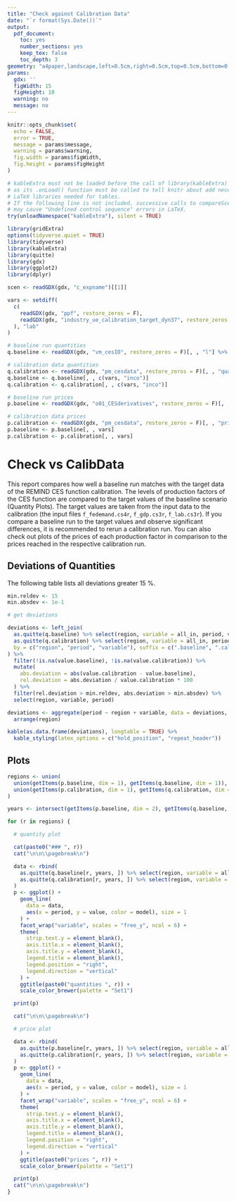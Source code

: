 ```yaml
---
title: "Check against Calibration Data"
date: "`r format(Sys.Date())`"
output:
  pdf_document:
    toc: yes
    number_sections: yes
    keep_tex: false
    toc_depth: 3
geometry: "a4paper,landscape,left=0.5cm,right=0.5cm,top=0.5cm,bottom=0.5cm,footnotesep=0.0cm,footskip=0.1cm"
params:
  gdx: ''
  figWidth: 15 
  figHeight: 10
  warning: no
  message: no
---
```


```r
knitr::opts_chunk$set(
  echo = FALSE,
  error = TRUE,
  message = params$message,
  warning = params$warning,
  fig.width = params$figWidth,
  fig.height = params$figHeight
)
```



```r
# kableExtra must not be loaded before the call of library(kableExtra) below,
# as its .onLoad() function must be called to tell knitr about add necessary
# LaTeX libraries needed for tables.
# If the following line is not included, successive calls to compareScenarios2()
# may cause "Undefined control sequence" errors in LaTeX.
try(unloadNamespace("kableExtra"), silent = TRUE)

library(gridExtra)
options(tidyverse.quiet = TRUE)
library(tidyverse)
library(kableExtra)
library(quitte)
library(gdx)
library(ggplot2)
library(dplyr)
```


```r

scen <- readGDX(gdx, "c_expname")[[1]]

vars <- setdiff(
  c(
    readGDX(gdx, "ppf", restore_zeros = F),
    readGDX(gdx, "industry_ue_calibration_target_dyn37", restore_zeros = F)
  ), "lab"
)

# baseline run quantities
q.baseline <- readGDX(gdx, "vm_cesIO", restore_zeros = F)[, , "l"] %>% dimReduce()

# calibration data quantities
q.calibration <- readGDX(gdx, "pm_cesdata", restore_zeros = F)[, , "quantity"] %>% dimReduce()
q.baseline <- q.baseline[, , c(vars, "inco")]
q.calibration <- q.calibration[, , c(vars, "inco")]

# baseline run prices
p.baseline <- readGDX(gdx, "o01_CESderivatives", restore_zeros = F)[, , "inco"] %>% dimReduce()

# calibration data prices
p.calibration <- readGDX(gdx, "pm_cesdata", restore_zeros = F)[, , "price"] %>% dimReduce()
p.baseline <- p.baseline[, , vars]
p.calibration <- p.calibration[, , vars]
```

# Check vs CalibData

This report compares how well a baseline run matches with the target data of the REMIND CES function calibration. The levels of production factors of the CES function are compared to the target values of the baseline scenario (Quantity Plots). The target values are taken from the input data to the calibration (the input files `f_fedemand.cs4r`, `f_gdp.cs3r`, `f_lab.cs3r`). If you compare a baseline run to the target values and observe significant differences, it is recommended to rerun a calibration run. You can also check out plots of the prices of each production factor in comparison to the prices reached in the respective calibration run.

## Deviations of Quantities

The following table lists all deviations greater 15 %.

```r

min.reldev <- 15
min.absdev <- 1e-1

# get deviations

deviations <- left_join(
  as.quitte(q.baseline) %>% select(region, variable = all_in, period, value) %>% mutate(model = "Baseline"),
  as.quitte(q.calibration) %>% select(region, variable = all_in, period, value) %>% mutate(model = "Calibration"),
  by = c("region", "period", "variable"), suffix = c(".baseline", ".calibration")
) %>%
  filter(!is.na(value.baseline), !is.na(value.calibration)) %>%
  mutate(
    abs.deviation = abs(value.calibration - value.baseline),
    rel.deviation = abs.deviation / value.calibration * 100
  ) %>%
  filter(rel.deviation > min.reldev, abs.deviation > min.absdev) %>%
  select(region, variable, period)

deviations <- aggregate(period ~ region + variable, data = deviations, paste, collapse = ",") %>%
  arrange(region)

kable(as.data.frame(deviations), longtable = TRUE) %>%
  kable_styling(latex_options = c("hold_position", "repeat_header"))
```

## Plots

```r

regions <- union(
  union(getItems(p.baseline, dim = 1), getItems(q.baseline, dim = 1)),
  union(getItems(p.calibration, dim = 1), getItems(q.calibration, dim = 1))
)

years <- intersect(getItems(p.baseline, dim = 2), getItems(q.baseline, dim = 2))

for (r in regions) {

  # quantity plot

  cat(paste0("### ", r))
  cat("\n\n\\pagebreak\n")

  data <- rbind(
    as.quitte(q.baseline[r, years, ]) %>% select(region, variable = all_in, period, value) %>% mutate(model = scen),
    as.quitte(q.calibration[r, years, ]) %>% select(region, variable = all_in, period, value) %>% mutate(model = "Calib. Target")
  )
  p <- ggplot() +
    geom_line(
      data = data,
      aes(x = period, y = value, color = model), size = 1
    ) +
    facet_wrap("variable", scales = "free_y", ncol = 6) +
    theme(
      strip.text.y = element_blank(),
      axis.title.x = element_blank(),
      axis.title.y = element_blank(),
      legend.title = element_blank(),
      legend.position = "right",
      legend.direction = "vertical"
    ) +
    ggtitle(paste0("quantities ", r)) +
    scale_color_brewer(palette = "Set1")

  print(p)

  cat("\n\n\\pagebreak\n")

  # price plot

  data <- rbind(
    as.quitte(p.baseline[r, years, ]) %>% select(region, variable = all_in1, period, value) %>% mutate(model = scen),
    as.quitte(p.calibration[r, years, ]) %>% select(region, variable = all_in, period, value) %>% mutate(model = "Calib. Target")
  )
  p <- ggplot() +
    geom_line(
      data = data,
      aes(x = period, y = value, color = model), size = 1
    ) +
    facet_wrap("variable", scales = "free_y", ncol = 6) +
    theme(
      strip.text.y = element_blank(),
      axis.title.x = element_blank(),
      axis.title.y = element_blank(),
      legend.title = element_blank(),
      legend.position = "right",
      legend.direction = "vertical"
    ) +
    ggtitle(paste0("prices ", r)) +
    scale_color_brewer(palette = "Set1")

  print(p)
  cat("\n\n\\pagebreak\n")
}
```
